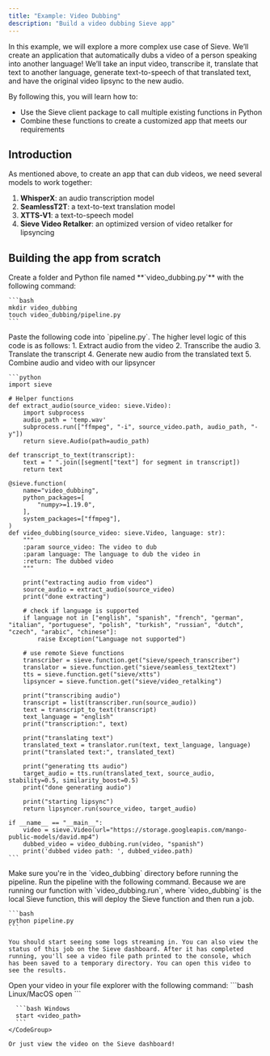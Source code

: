 ```yaml
---
title: "Example: Video Dubbing"
description: "Build a video dubbing Sieve app"
---
```


In this example, we will explore a more complex use case of Sieve. We’ll create an application that automatically dubs a video of a person speaking into another language! We’ll take an input video, transcribe it, translate that text to another language, generate text-to-speech of that translated text, and have the original video lipsync to the new audio.

By following this, you will learn how to:
- Use the Sieve client package to call multiple existing functions in Python
- Combine these functions to create a customized app that meets our requirements

## **Introduction**

As mentioned above, to create an app that can dub videos, we need several models to work together:

1. **WhisperX**: an audio transcription model
2. **SeamlessT2T**: a text-to-text translation model
3. **XTTS-V1**: a text-to-speech model
4. **Sieve Video Retalker**: an optimized version of video retalker for lipsyncing

## Building **the app from scratch**

<Steps>
  <Step title="Set up folder and Python file">
    Create a folder and Python file named **`video_dubbing.py`** with the following command:
    
    ```bash
    mkdir video_dubbing
    touch video_dubbing/pipeline.py
    ```
    
  </Step>

  <Step title="Set up pipeline">
    Paste the following code into `pipeline.py`. The higher level logic of this code is as follows:
    1. Extract audio from the video
    2. Transcribe the audio
    3. Translate the transcript
    4. Generate new audio from the translated text
    5. Combine audio and video with our lipsyncer

    ```python
    import sieve

    # Helper functions
    def extract_audio(source_video: sieve.Video):
        import subprocess
        audio_path = 'temp.wav'
        subprocess.run(["ffmpeg", "-i", source_video.path, audio_path, "-y"])
        return sieve.Audio(path=audio_path)

    def transcript_to_text(transcript):
        text = " ".join([segment["text"] for segment in transcript])
        return text

    @sieve.function(
        name="video_dubbing",
        python_packages=[
            "numpy>=1.19.0",
        ],
        system_packages=["ffmpeg"],
    )
    def video_dubbing(source_video: sieve.Video, language: str):
        """
        :param source_video: The video to dub
        :param language: The language to dub the video in
        :return: The dubbed video
        """

        print("extracting audio from video")
        source_audio = extract_audio(source_video)
        print("done extracting")

        # check if language is supported
        if language not in ["english", "spanish", "french", "german", "italian", "portuguese", "polish", "turkish", "russian", "dutch", "czech", "arabic", "chinese"]:
            raise Exception("Language not supported")

        # use remote Sieve functions
        transcriber = sieve.function.get("sieve/speech_transcriber")
        translator = sieve.function.get("sieve/seamless_text2text")
        tts = sieve.function.get("sieve/xtts")
        lipsyncer = sieve.function.get("sieve/video_retalking")

        print("transcribing audio")
        transcript = list(transcriber.run(source_audio))
        text = transcript_to_text(transcript)
        text_language = "english"
        print("transcription:", text)

        print("translating text")
        translated_text = translator.run(text, text_language, language)
        print("translated text:", translated_text)

        print("generating tts audio")
        target_audio = tts.run(translated_text, source_audio, stability=0.5, similarity_boost=0.5)
        print("done generating audio")

        print("starting lipsync")
        return lipsyncer.run(source_video, target_audio)

    if __name__ == "__main__":
        video = sieve.Video(url="https://storage.googleapis.com/mango-public-models/david.mp4")
        dubbed_video = video_dubbing.run(video, "spanish")
        print('dubbed video path: ', dubbed_video.path)
    ```
  </Step>

  <Step title="Run the pipeline">
    <Warning>Make sure you're in the `video_dubbing` directory before running the pipeline.</Warning>
    Run the pipeline with the following command. Because we are running our function with `video_dubbing.run`, where `video_dubbing` is the local Sieve function, this will deploy the Sieve function and then run a job.

    ```bash
    python pipeline.py
    ```
    
    You should start seeing some logs streaming in. You can also view the status of this job on the Sieve dashboard. After it has completed running, you'll see a video file path printed to the console, which has been saved to a temporary directory. You can open this video to see the results.
  </Step>

  <Step title="View your dubbed file!">
    Open your video in your file explorer with the following command:
    <CodeGroup>
      ```bash Linux/MacOS
      open <video_path>
      ```

      ```bash Windows
      start <video_path>
      ```
    </CodeGroup>

    Or just view the video on the Sieve dashboard!
  </Step>
</Steps>